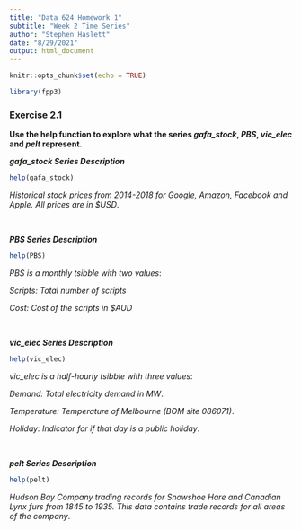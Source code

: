 ```yaml
---
title: "Data 624 Homework 1"
subtitle: "Week 2 Time Series"
author: "Stephen Haslett"
date: "8/29/2021"
output: html_document
---
```


```r
knitr::opts_chunk$set(echo = TRUE)
```

```r
library(fpp3)
```


### Exercise 2.1
**Use the help function to explore what the series _gafa_stock_, _PBS_, _vic_elec_ and _pelt_ represent**.

**_gafa_stock Series Description_**
```r
help(gafa_stock)
```
_Historical stock prices from 2014-2018 for Google, Amazon, Facebook and Apple. All prices are in $USD_.

\ 

**_PBS Series Description_**
```r
help(PBS)
```
_PBS is a monthly tsibble with two values_:

_Scripts: Total number of scripts_

_Cost:	Cost of the scripts in $AUD_

\ 

**_vic_elec Series Description_**
```r
help(vic_elec)
```
_vic_elec is a half\-hourly tsibble with three values_:

_Demand:	Total electricity demand in MW_.

_Temperature:	Temperature of Melbourne (BOM site 086071)_.

_Holiday:	Indicator for if that day is a public holiday_.

\ 

**_pelt Series Description_**
```r
help(pelt)
```

_Hudson Bay Company trading records for Snowshoe Hare and Canadian Lynx furs from 1845 to 1935. This data contains trade records for all areas of the company_.





